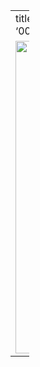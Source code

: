 ---
title: INYAS Membership
date: 01 01 2023
type: celebration
id: '00014'
date-format: MMM D, YYYY
abstract: |
    <p><a href="https://inyas.in">INYAS</a> is the Young Science Academy established by Indian National Science Academy (INSA). Their work in science outreach and popularization has been wide-ranging and very inspiring over the years. It's wonderful and humbling to have been selected as a member this year. Looking forward to pitching in!</p>

    <img src="/news/inyas.jpeg" width="500">
---